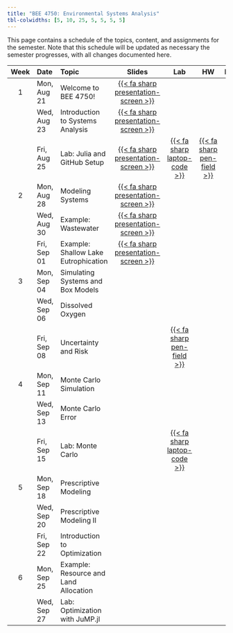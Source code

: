 ```yaml
---
title: "BEE 4750: Environmental Systems Analysis"
tbl-colwidths: [5, 10, 25, 5, 5, 5, 5]
---
```


This page contains a schedule of the topics, content, and assignments for the semester.
Note that this schedule will be updated as necessary the semester progresses, with all changes documented here.

::: column-screen-inset-right
| Week | Date        | Topic | Slides | Lab | HW | Project |
:-----:|:------------|:------|:------:|:--:|:---:|:--:|:-------:|
| 1    | Mon, Aug 21 | Welcome to BEE 4750! | [{{< fa sharp presentation-screen >}}](slides/lecture01-1.qmd){target="_blank"}  | | | |
|      | Wed, Aug 23 | Introduction to Systems Analysis | [{{< fa sharp presentation-screen >}}](slides/lecture01-2.qmd){target="_blank"}   | | | | 
|      | Fri, Aug 25 | Lab: Julia and GitHub Setup | [{{< fa sharp presentation-screen >}}](slides/lecture01-3.qmd){target="_blank"} | [{{< fa sharp laptop-code >}}](labs/lab01/lab01.qmd) |  [{{< fa sharp pen-field >}}](hw/hw01/hw01.qmd) | | 
| 2    | Mon, Aug 28 | Modeling Systems | [{{< fa sharp presentation-screen >}}](slides/lecture02-1.qmd){target="_blank"} | | | |
|      | Wed, Aug 30 | Example: Wastewater | [{{< fa sharp presentation-screen >}}](slides/lecture02-2.qmd){target="_blank"} | | | | 
|      | Fri, Sep 01 | Example: Shallow Lake Eutrophication | [{{< fa sharp presentation-screen >}}](slides/lecture02-3.qmd){target="_blank"} | | | |
| 3    | Mon, Sep 04 | Simulating Systems and Box Models | | | | |
|      | Wed, Sep 06 | Dissolved Oxygen | | | | |
|      | Fri, Sep 08 | Uncertainty and Risk | | [{{< fa sharp pen-field >}}](hw/hw02/hw02.qmd) | | | 
| 4    | Mon, Sep 11 | Monte Carlo Simulation | | | | |
|      | Wed, Sep 13 | Monte Carlo Error | | | | |
|      | Fri, Sep 15 | Lab: Monte Carlo | | [{{< fa sharp laptop-code >}}](labs/lab02/lab02.qmd) | | |
| 5    | Mon, Sep 18 | Prescriptive Modeling | | | | |
|      | Wed, Sep 20 | Prescriptive Modeling II | | | | |
|      | Fri, Sep 22 | Introduction to Optimization | | | | |
| 6    | Mon, Sep 25 | Example: Resource and Land Allocation | | | | |
|      | Wed, Sep 27 | Lab: Optimization with JuMP.jl | | | | |

:::
